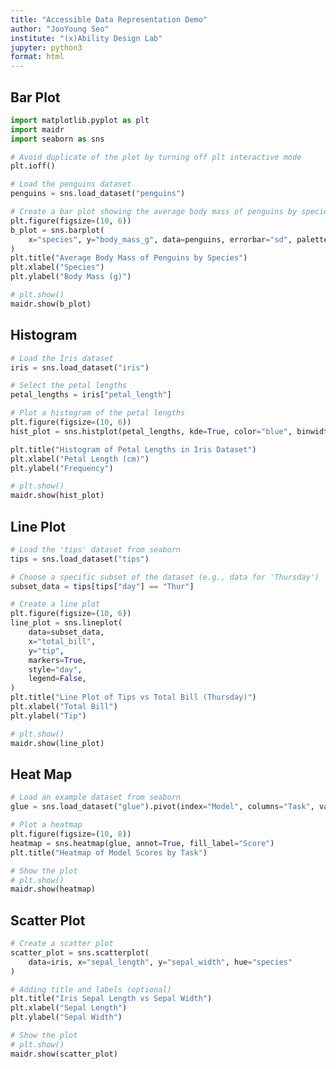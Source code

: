 ```yaml
---
title: "Accessible Data Representation Demo"
author: "JooYoung Seo"
institute: "(x)Ability Design Lab"
jupyter: python3
format: html
---
```


## Bar Plot

```python
import matplotlib.pyplot as plt
import maidr
import seaborn as sns

# Avoid duplicate of the plot by turning off plt interactive mode
plt.ioff()

# Load the penguins dataset
penguins = sns.load_dataset("penguins")

# Create a bar plot showing the average body mass of penguins by species
plt.figure(figsize=(10, 6))
b_plot = sns.barplot(
    x="species", y="body_mass_g", data=penguins, errorbar="sd", palette="Blues_d"
)
plt.title("Average Body Mass of Penguins by Species")
plt.xlabel("Species")
plt.ylabel("Body Mass (g)")

# plt.show()
maidr.show(b_plot)
```


## Histogram

```python
# Load the Iris dataset
iris = sns.load_dataset("iris")

# Select the petal lengths
petal_lengths = iris["petal_length"]

# Plot a histogram of the petal lengths
plt.figure(figsize=(10, 6))
hist_plot = sns.histplot(petal_lengths, kde=True, color="blue", binwidth=0.5)

plt.title("Histogram of Petal Lengths in Iris Dataset")
plt.xlabel("Petal Length (cm)")
plt.ylabel("Frequency")

# plt.show()
maidr.show(hist_plot)
```


## Line Plot

```python
# Load the 'tips' dataset from seaborn
tips = sns.load_dataset("tips")

# Choose a specific subset of the dataset (e.g., data for 'Thursday')
subset_data = tips[tips["day"] == "Thur"]

# Create a line plot
plt.figure(figsize=(10, 6))
line_plot = sns.lineplot(
    data=subset_data,
    x="total_bill",
    y="tip",
    markers=True,
    style="day",
    legend=False,
)
plt.title("Line Plot of Tips vs Total Bill (Thursday)")
plt.xlabel("Total Bill")
plt.ylabel("Tip")

# plt.show()
maidr.show(line_plot)
```


## Heat Map

```python
# Load an example dataset from seaborn
glue = sns.load_dataset("glue").pivot(index="Model", columns="Task", values="Score")

# Plot a heatmap
plt.figure(figsize=(10, 8))
heatmap = sns.heatmap(glue, annot=True, fill_label="Score")
plt.title("Heatmap of Model Scores by Task")

# Show the plot
# plt.show()
maidr.show(heatmap)
```


## Scatter Plot

```python
# Create a scatter plot
scatter_plot = sns.scatterplot(
    data=iris, x="sepal_length", y="sepal_width", hue="species"
)

# Adding title and labels (optional)
plt.title("Iris Sepal Length vs Sepal Width")
plt.xlabel("Sepal Length")
plt.ylabel("Sepal Width")

# Show the plot
# plt.show()
maidr.show(scatter_plot)
```
